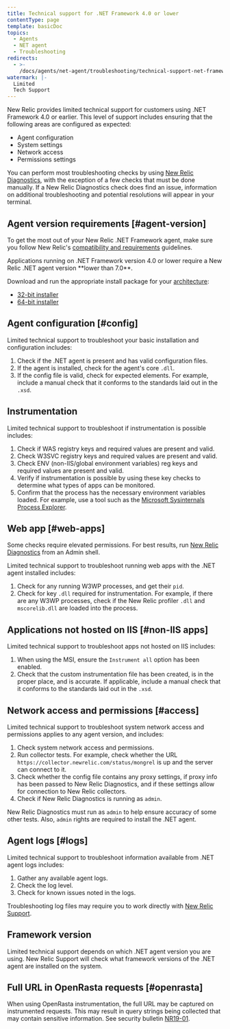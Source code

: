 ```yaml
---
title: Technical support for .NET Framework 4.0 or lower
contentType: page
template: basicDoc
topics:
  - Agents
  - NET agent
  - Troubleshooting
redirects:
  - >-
    /docs/agents/net-agent/troubleshooting/technical-support-net-frameworks-40-or-earlier
watermark: |-
  Limited
  Tech Support
---
```


New Relic provides limited technical support for customers using .NET Framework 4.0 or earlier. This level of support includes ensuring that the following areas are configured as expected:

* Agent configuration
* System settings
* Network access
* Permissions settings

You can perform most troubleshooting checks by using [New Relic Diagnostics](/docs/agents/manage-apm-agents/troubleshooting/new-relic-diagnostics), with the exception of a few checks that must be done manually. If a New Relic Diagnostics check does find an issue, information on additional troubleshooting and potential resolutions will appear in your terminal.

## Agent version requirements [#agent-version]

To get the most out of your New Relic .NET Framework agent, make sure you follow New Relic's [compatibility and requirements](/docs/agents/net-agent/getting-started/compatibility-requirements-net-agent) guidelines.

<Callout variant="important">
  Applications running on .NET Framework version 4.0 or lower require a New Relic .NET agent version **lower than 7.0**.
</Callout>

Download and run the appropriate install package for your [architecture](/docs/agents/net-agent/getting-started/compatibility-requirements-net-agent#architecture):

* [32-bit installer](https://download.newrelic.com/dot_net_agent/6.x_release/NewRelicDotNetAgent_x86.msi)
* [64-bit installer](https://download.newrelic.com/dot_net_agent/6.x_release/NewRelicDotNetAgent_x64.msi)

## Agent configuration [#config]

Limited technical support to troubleshoot your basic installation and configuration includes:

1. Check if the .NET agent is present and has valid configuration files.
2. If the agent is installed, check for the agent's core `.dll`.
3. If the config file is valid, check for expected elements. For example, include a manual check that it conforms to the standards laid out in the `.xsd`.

## Instrumentation

Limited technical support to troubleshoot if instrumentation is possible includes:

1. Check if WAS registry keys and required values are present and valid.
2. Check W3SVC registry keys and required values are present and valid.
3. Check ENV (non-IIS/global environment variables) reg keys and required values are present and valid.
4. Verify if instrumentation is possible by using these key checks to determine what types of apps can be monitored.
5. Confirm that the process has the necessary environment variables loaded. For example, use a tool such as the [Microsoft Sysinternals Process Explorer](https://docs.microsoft.com/en-us/sysinternals/downloads/process-explorer).

## Web app [#web-apps]

Some checks require elevated permissions. For best results, run [New Relic Diagnostics](/docs/agents/manage-apm-agents/troubleshooting/new-relic-diagnostics) from an Admin shell.

Limited technical support to troubleshoot running web apps with the .NET agent installed includes:

1. Check for any running W3WP processes, and get their `pid`.
2. Check for key `.dll` required for instrumentation. For example, if there are any W3WP processes, check if the New Relic profiler `.dll` and `mscorelib.dll` are loaded into the process.

## Applications not hosted on IIS [#non-IIS apps]

Limited technical support to troubleshoot apps not hosted on IIS includes:

1. When using the MSI, ensure the `Instrument all` option has been enabled.
2. Check that the custom instrumentation file has been created, is in the proper place, and is accurate. If applicable, include a manual check that it conforms to the standards laid out in the `.xsd`.

## Network access and permissions [#access]

Limited technical support to troubleshoot system network access and permissions applies to any agent version, and includes:

1. Check system network access and permissions.
2. Run collector tests. For example, check whether the URL `https://collector.newrelic.com/status/mongrel` is up and the server can connect to it.
3. Check whether the config file contains any proxy settings, if proxy info has been passed to New Relic Diagnostics, and if these settings allow for connection to New Relic collectors.
4. Check if New Relic Diagnostics is running as `admin`.

New Relic Diagnostics must run as `admin` to help ensure accuracy of some other tests. Also, `admin` rights are required to install the .NET agent.

## Agent logs [#logs]

Limited technical support to troubleshoot information available from .NET agent logs includes:

1. Gather any available agent logs.
2. Check the log level.
3. Check for known issues noted in the logs.

Troubleshooting log files may require you to work directly with [New Relic Support](https://support.newrelic.com/).

## Framework version

Limited technical support depends on which .NET agent version you are using. New Relic Support will check what framework versions of the .NET agent are installed on the system.

## Full URL in OpenRasta requests [#openrasta]

When using OpenRasta instrumentation, the full URL may be captured on instrumented requests. This may result in query strings being collected that may contain sensitive information. See security bulletin [NR19-01](/docs/using-new-relic/new-relic-security/security-bulletins/security-bulletin-nr19-01).
